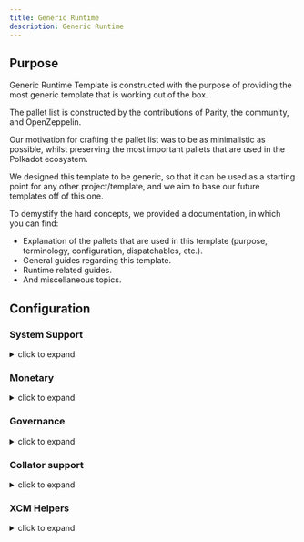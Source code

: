 ```yaml
---
title: Generic Runtime
description: Generic Runtime
---
```


## Purpose

Generic Runtime Template is constructed with the purpose of providing the most generic template that is working out of the box.

The pallet list is constructed by the contributions of Parity, the community, and OpenZeppelin.

Our motivation for crafting the pallet list was to be as minimalistic as possible,
whilst preserving the most important pallets that are used in the Polkadot ecosystem.

We designed this template to be generic, so that it can be used as a starting point for any other project/template,
and we aim to base our future templates off of this one.

To demystify the hard concepts, we provided a documentation, in which you can find:

* Explanation of the pallets that are used in this template (purpose, terminology, configuration, dispatchables, etc.).
* General guides regarding this template.
* Runtime related guides.
* And miscellaneous topics.

## Configuration

### System Support
<details>
<summary>click to expand</summary>


* [frame_system](https://paritytech.github.io/polkadot-sdk/master/frame_system/index.html#) is responsible from creating the runtime, initializing the storage, and providing the base functionality for the runtime.
* [cumulus_pallet_parachain_system](https://paritytech.github.io/polkadot-sdk/master/cumulus_pallet_parachain_system/index.html#) handles low-level details of being a parachain.
* [pallet_timestamp](https://paritytech.github.io/polkadot-sdk/master/pallet_timestamp/index.html#) provides a way for consensus systems to set and check the onchain time.
* [parachain_info](https://docs.rs/staging-parachain-info/latest/staging_parachain_info/index.html#) provides a way for parachains to report their parachain id and the relay chain block number.
* [pallet_proxy](https://docs.rs/pallet-proxy/latest/pallet_proxy/#) enables delegation of rights to execute certain call types from one origin to another.
* [pallet_utility](https://paritytech.github.io/polkadot-sdk/master/pallet_utility/index.html#) contains two basic pieces of functionality:
  * Batch dispatch: A stateless operation, allowing any origin to execute multiple calls in a single dispatch. This can be useful to amalgamate proposals, combining `set_code` with corresponding `set_storage`s, for efficient multiple payouts with just a single signature verify, or in combination with one of the other two dispatch functionality.
    * [force_batch](https://paritytech.github.io/polkadot-sdk/master/pallet_utility/pallet/struct.Pallet.html#method.force_batch): Sends a batch of dispatch calls. Errors are allowed and won’t interrupt
    * [batch](https://paritytech.github.io/polkadot-sdk/master/pallet_utility/pallet/struct.Pallet.html#method.batch): Sends a batch of dispatch calls. This will return `Ok` in all circumstances. To determine the success of the batch, an event is deposited. If a call failed and the batch was interrupted, then the `BatchInterrupted` event is deposited, along with the number of successful calls made and the error of the failed call. If all were successful, then the `BatchCompleted` event is deposited.
    * [batch_all](https://paritytech.github.io/polkadot-sdk/master/pallet_utility/pallet/struct.Pallet.html#method.batch_all): Send a batch of dispatch calls and atomically execute them. The whole transaction will rollback and fail if any of the calls failed.
  * Pseudonymal dispatch: A stateless operation, allowing a signed origin to execute a call from an alternative signed origin. Each account has 2 * 2**16 possible “pseudonyms” (alternative account IDs) and these can be stacked. This can be useful as a key management tool, where you need multiple distinct accounts (e.g. as controllers for many staking accounts), but where it’s perfectly fine to have each of them controlled by the same underlying keypair. Derivative accounts are, for the purposes of proxy filtering considered exactly the same as the origin and are thus hampered with the origin’s filters.
* [pallet_multisig](https://docs.rs/pallet-multisig/latest/pallet_multisig/#) enables multi-signature operations in your runtime. This module allows multiple signed origins (accounts) to coordinate and dispatch a call. For the call to execute, the threshold number of accounts from the set (signatories) must approve it.
* [pallet_scheduler](https://docs.rs/pallet-scheduler/latest/pallet_scheduler/#) schedules runtime calls.
* [preimage](https://docs.rs/pallet-preimage/latest/pallet_preimage/#) allows for the users and the runtime to store the preimage of a hash on chain. This can be used by other pallets for storing and managing large byte-blobs.

</details>

### Monetary
<details>
<summary>click to expand</summary>


* [pallet_balances](https://docs.rs/pallet-balances/latest/pallet_balances/#) provides functions for:
  * Getting and setting free balances.
  * Retrieving total, reserved and unreserved balances.
  * Repatriating a reserved balance to a beneficiary account that exists.
  * Transferring a balance between accounts (when not reserved).
  * Slashing an account balance.
  * Account creation and removal.
  * Managing total issuance.
  * Setting and managing locks.
* [pallet_transaction_payment](https://docs.rs/pallet-transaction-payment/latest/pallet_transaction_payment/#) provides the basic logic needed to pay the absolute minimum amount needed for a transaction to be included. This includes:
  * **base fee**: This is the minimum amount a user pays for a transaction. It is declared as a base **weight** in the runtime and converted to a fee using `WeightToFee`.
  * **weight fee**: A fee proportional to amount of weight a transaction consumes.
  * **length fee**: A fee proportional to the encoded length of the transaction.
  * **tip**: An optional tip. Tip increases the priority of the transaction, giving it a higher chance to be included by the transaction queue.
* [pallet_assets](https://paritytech.github.io/polkadot-sdk/master/pallet_assets/index.html#) deals with sets of assets implementing fungible traits, via [fungibles] traits in a simple, secure manner. This pallet makes heavy use of concepts such as Holds and Freezes from the [frame_support::traits::fungible] traits, therefore you should read and understand those docs as a prerequisite to understanding this pallet.
* [pallet_treasury](https://docs.rs/pallet-treasury/latest/pallet_treasury/#) provides a “pot” of funds that can be managed by stakeholders in the system and a structure for making spending proposals from this pot.

</details>

### Governance
<details>
<summary>click to expand</summary>


* [pallet_sudo](https://docs.rs/pallet-sudo/latest/pallet_sudo/#) provides a way to execute privileged runtime calls using a specified sudo (“superuser do”) account.
* [pallet_conviction_voting](https://docs.rs/pallet-conviction-voting/latest/pallet_conviction_voting/#) manages actual voting in polls
* [pallet_referenda](https://docs.rs/pallet-referenda/latest/pallet_referenda/#) executes referenda. No voting logic is present here, and the Polling and PollStatus traits are used to allow the voting logic (likely in a pallet) to be utilized.
* [pallet_custom_origins](https://github.com/OpenZeppelin/polkadot-runtime-templates/blob/main/evm-template/runtime/src/configs/governance/origins.rs#) allows custom origins for governance. // TODO: double check this, is it really our own pallet, or just copy paste?
* [pallet_whitelist](https://docs.rs/pallet-whitelist/latest/pallet_whitelist/index.html#) allows some configurable origin: `Config::WhitelistOrigin` to whitelist some hash of a call, and allows another configurable origin: `Config::DispatchWhitelistedOrigin` to dispatch them with the root origin.

</details>

### Collator support
<details>
<summary>click to expand</summary>


* [pallet_authorship](https://docs.rs/pallet-authorship/latest/pallet_authorship/#) provides authorship tracking for FRAME runtimes. This tracks the current author of the block and recent uncles.
* [pallet_collator_selection](https://paritytech.github.io/polkadot-sdk/master/pallet_collator_selection/index.html#) - manages the collators of a parachain. ***Collation is *not** a secure activity** and this pallet does not implement any game-theoretic mechanisms to meet BFT safety assumptions of the chosen set. This pallet can:
  * set invulnerable candidates (fixed candidates)
  * set desired candidates (ideal number of non-fixed)
  * set candidacy bond
  * remove invulnerability (turn candidate into not fixed)
  * and many more (all related to collators)
* [pallet_session](https://paritytech.github.io/polkadot-sdk/master/pallet_session/index.html#) allows validators to manage their session keys, provides a function for changing the session length, and handles session rotation.
* [pallet_aura](https://docs.rs/pallet-aura/latest/pallet_aura/#) extends Aura consensus by managing offline reporting. It can:
  * get the current slot
  * get the slot duration
  * change and initialize authorities
  * ensure the correctness of the state of this pallet
* [cumulus_pallet_aura_ext](https://paritytech.github.io/polkadot-sdk/master/cumulus_pallet_aura_ext/index.html#) extends the Substrate AuRa pallet to make it compatible with parachains. It provides the Pallet, the Config and the GenesisConfig.

</details>

### XCM Helpers
<details>
<summary>click to expand</summary>


* [cumulus_pallet_xcmp_queue](https://paritytech.github.io/polkadot-sdk/master/cumulus_pallet_xcmp_queue/index.html#) Responsible for the Queues (both incoming and outgoing) for XCMP messages. This pallet does not actually receive or send messages. Its responsibility is to place the incoming and outgoing XCMP messages in their respective queues and manage these queues.
* [pallet_xcm](https://docs.rs/pallet-xcm/6.0.0/pallet_xcm/#) is responsible for filtering, routing, and executing incoming XCM.
* [cumulus_pallet_xcm](https://paritytech.github.io/polkadot-sdk/master/cumulus_pallet_xcm/index.html#) is responsible from detecting and ensuring whether XCM’s are coming from **Relay** or **Sibling** chain.
* [MessageQueue](https://docs.rs/pallet-message-queue/latest/pallet_message_queue/#) provides generalized message queuing and processing capabilities on a per-queue basis for arbitrary use-cases.

</details>
